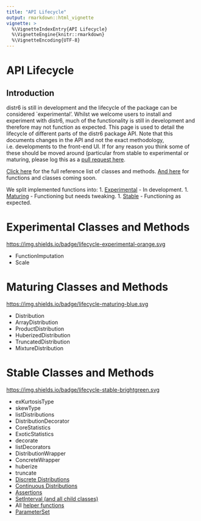 ```yaml
---
title: "API Lifecycle"
output: rmarkdown::html_vignette
vignette: >
  %\VignetteIndexEntry{API Lifecycle}
  %\VignetteEngine{knitr::rmarkdown}
  %\VignetteEncoding{UTF-8}
---
```


# API Lifecycle

## Introduction

distr6 is still in development and the lifecycle of the package can be considered `experimental'. Whilst we welcome users to install and experiment with distr6, much of the functionality is still in development and therefore may not function as expected. This page is used to detail the lifecycle of different parts of the distr6 package API. Note that this documents changes in the API and not the exact methodology, i.e. developments to the front-end UI. If for any reason you think some of these should be moved around (particular from stable to experimental or maturing, please log this as a [pull request here](https://github.com/RaphaelS1/distr6/issues).

[Click here](https://raphaels1.github.io/distr6/reference/index.html) for the full reference list of classes and methods.
[And here](https://raphaels1.github.io/distr6/articles/distr6.html) for functions and classes coming soon.

We split implemented functions into:
1. [Experimental](#experimental-classes-and-methods) - In development.
1. [Maturing](#maturing-classes-and-methods) - Functioning but needs tweaking.
1. [Stable](#maturing-classes-and-methods) - Functioning as expected.

# Experimental Classes and Methods
[https://img.shields.io/badge/lifecycle-experimental-orange.svg](https://img.shields.io/badge/lifecycle-experimental-orange.svg)

* FunctionImputation
* Scale

# Maturing Classes and Methods
[https://img.shields.io/badge/lifecycle-maturing-blue.svg](https://img.shields.io/badge/lifecycle-maturing-blue.svg)

* Distribution
* ArrayDistribution
* ProductDistribution
* HuberizedDistribution
* TruncatedDistribution
* MixtureDistribution

# Stable Classes and Methods
[https://img.shields.io/badge/lifecycle-stable-brightgreen.svg](https://img.shields.io/badge/lifecycle-stable-brightgreen.svg)

* exKurtosisType
* skewType
* listDistributions
* DistributionDecorator
* CoreStatistics
* ExoticStatistics
* decorate
* listDecorators
* DistributionWrapper
* ConcreteWrapper
* huberize
* truncate
* [Discrete Distributions](https://raphaels1.github.io/distr6/reference/index.html#section-discrete-distributions)
* [Continuous Distributions](https://raphaels1.github.io/distr6/reference/index.html#section-continuous-distributions)
* [Assertions](https://raphaels1.github.io/distr6/reference/index.html#section-assertions)
* [SetInterval (and all child classes)](https://raphaels1.github.io/distr6/reference/index.html#section-symbolic-sets)
* All [helper functions](https://raphaels1.github.io/distr6/reference/index.html#section-helper-functions)
* [ParameterSet](https://raphaels1.github.io/distr6/reference/index.html#section-parameter-sets)
